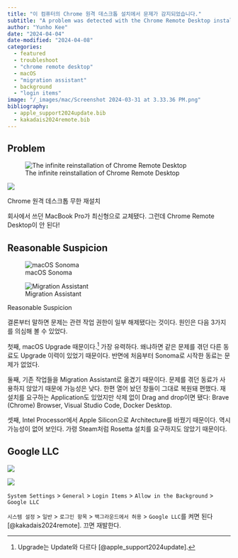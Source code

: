 ```yaml
---
title: "이 컴퓨터의 Chrome 원격 데스크톱 설치에서 문제가 감지되었습니다."
subtitle: "A problem was detected with the Chrome Remote Desktop installation on this computer."
author: "Yunho Kee"
date: "2024-04-04"
date-modified: "2024-04-08"
categories:
  - featured
  - troubleshoot
  - "chrome remote desktop"
  - macOS
  - "migration assistant"
  - background
  - "login items"
image: "/_images/mac/Screenshot 2024-03-31 at 3.33.36 PM.png"
bibliography:
  - apple_support2024update.bib
  - kakadais2024remote.bib
---
```


## Problem

::: {#fig-chrome-remote-desktop-reinstall layout-ncol=2}
![The infinite reinstallation of Chrome Remote Desktop]({{< meta image >}}){group="chrome-remote-desktop-reinstall" fig-alt="A screenshot of the English direction."}

![](/_images/mac/스크린샷 2024-03-31 오전 10.01.44.png){group="chrome-remote-desktop-reinstall" fig-alt="A screenshot of the Korean direction."}

Chrome 원격 데스크톱 무한 재설치
:::

회사에서 쓰던 MacBook Pro가 최신형으로 교체됐다. 그런데 Chrome Remote Desktop이 안 된다!

## Reasonable Suspicion

::: {#fig-chrome-remote-desktop-reasonable-suspicion layout-ncol=2 layout-valign="bottom"}
![macOS Sonoma](/_images/mac/Screenshot 2024-03-31 at 11.52.31 AM.png){#fig-chrome-remote-desktop-macos-sonoma fig-alt=""}

![Migration Assistant](/_images/mac/Screenshot 2024-03-31 at 5.34.53 PM.png){#fig-migration-assistant fig-alt="A screenshot."}

Reasonable Suspicion
:::

결론부터 말하면 문제는 관련 작업 권한이 일부 해제됐다는 것이다. 원인은 다음 3가지를 의심해 볼 수 있었다.

첫째, macOS Upgrade 때문이다.^[Upgrade는 Update와 다르다 [@apple_support2024update].] 가장 유력하다. 왜냐하면 같은 문제를 겪던 다른 동료도 Upgrade 이력이 있었기 때문이다. 반면에 처음부터 Sonoma로 시작한 동료는 문제가 없었다.

둘째, 기존 작업들을 Migration Assistant로 옮겼기 때문이다. 문제를 겪던 동료가 사용하지 않았기 때문에 가능성은 낮다. 한편 열어 놨던 창들이 그대로 복원돼 편했다. 재설치를 요구하는 Application도 있었지만 삭제 없이 Drag and drop이면 됐다: Brave (Chrome) Browser, Visual Studio Code, Docker Desktop. 

셋째, Intel Processor에서 Apple Silicon으로 Architecture를 바꿨기 때문이다. 역시 가능성이 없어 보인다. 가령 Steam처럼 Rosetta 설치를 요구하지도 않았기 때문이다.

## Google LLC

::: {#fig-chrome-remote-desktop-google-llc layout-ncol=2}
![](/_images/mac/Screenshot 2024-03-31 at 9.44.19 PM.png){group="chrome-remote-desktop-google-llc" fig-alt="A screenshot of login items."}

![](/_images/mac/Screenshot 2024-03-31 at 9.45.56 PM.png){group="chrome-remote-desktop-google-llc" fig-alt="A screenshot of Google LLC."}

`System Settings` > `General` > `Login Items` > `Allow in the Background` > `Google LLC`
:::

`시스템 설정` > `일반` > `로그인 항목` > `백그라운드에서 허용` > `Google LLC`를 켜면 된다 [@kakadais2024remote]. 끄면 재발한다.